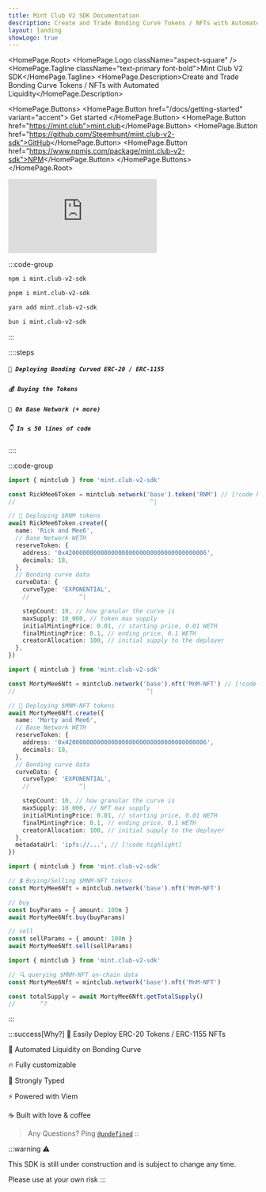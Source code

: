 ```yaml
---
title: Mint Club V2 SDK Documentation
description: Create and Trade Bonding Curve Tokens / NFTs with Automated Liquidity
layout: landing
showLogo: true
---
```



<HomePage.Root>
  <HomePage.Logo className="aspect-square" />
  <HomePage.Tagline className="text-primary font-bold">Mint Club V2 SDK</HomePage.Tagline>
  <HomePage.Description>Create and Trade Bonding Curve Tokens / NFTs with Automated Liquidity</HomePage.Description>

  <HomePage.Buttons>
    <HomePage.Button href="/docs/getting-started" variant="accent">
      Get started
    </HomePage.Button>
    <HomePage.Button href="https://mint.club">mint.club</HomePage.Button>
    <HomePage.Button href="https://github.com/Steemhunt/mint.club-v2-sdk">GitHub</HomePage.Button>
    <HomePage.Button href="https://www.npmjs.com/package/mint.club-v2-sdk">NPM</HomePage.Button>
  </HomePage.Buttons>
</HomePage.Root>

<div className="w-full max-w-3xl mx-auto my-8">
  <div className="relative w-full" style={{ paddingBottom: '56.25%' }}>
    <iframe
      className="absolute top-0 left-0 w-full h-full"
      src="https://www.youtube.com/embed/HT2OH3nAOrI"
      title="YouTube video player"
      frameBorder="0"
      allow="accelerometer; autoplay; clipboard-write; encrypted-media; gyroscope; picture-in-picture"
      allowFullScreen
    ></iframe>
  </div>
</div>

:::code-group

```bash [npm]
npm i mint.club-v2-sdk
```

```bash [pnpm]
pnpm i mint.club-v2-sdk
```

```bash [yarn]
yarn add mint.club-v2-sdk
```

```bash [bun]
bun i mint.club-v2-sdk
```

:::

::::steps

##### `🚀 Deploying Bonding Curved ERC-20 / ERC-1155`

##### `💰 Buying the Tokens`

##### `🔵 On Base Network (+ more)`

##### `👇 In ≤ 50 lines of code`

::::

:::code-group

```ts twoslash [erc-20.ts]
import { mintclub } from 'mint.club-v2-sdk'

const RickMee6Token = mintclub.network('base').token('RNM') // [!code highlight]
//                                      ^|

// 🚀 Deploying $RNM tokens
await RickMee6Token.create({
  name: 'Rick and Mee6',
  // Base Network WETH
  reserveToken: {
    address: '0x4200000000000000000000000000000000000006',
    decimals: 18,
  },
  // Bonding curve data
  curveData: {
    curveType: 'EXPONENTIAL',
    //              ^|

    stepCount: 10, // how granular the curve is
    maxSupply: 10_000, // token max supply
    initialMintingPrice: 0.01, // starting price, 0.01 WETH
    finalMintingPrice: 0.1, // ending price, 0.1 WETH
    creatorAllocation: 100, // initial supply to the deployer
  },
})
```

```ts twoslash [erc-1155.ts]
import { mintclub } from 'mint.club-v2-sdk'

const MortyMee6Nft = mintclub.network('base').nft('MnM-NFT') // [!code highlight]
//                                     ^|

// 🚀 Deploying $MNM-NFT tokens
await MortyMee6Nft.create({
  name: 'Morty and Mee6',
  // Base Network WETH
  reserveToken: {
    address: '0x4200000000000000000000000000000000000006',
    decimals: 18,
  },
  // Bonding curve data
  curveData: {
    curveType: 'EXPONENTIAL',
    //              ^|

    stepCount: 10, // how granular the curve is
    maxSupply: 10_000, // NFT max supply
    initialMintingPrice: 0.01, // starting price, 0.01 WETH
    finalMintingPrice: 0.1, // ending price, 0.1 WETH
    creatorAllocation: 100, // initial supply to the deployer
  },
  metadataUrl: 'ipfs://...', // [!code highlight]
})
```

```ts twoslash [buy-sell.ts]
import { mintclub } from 'mint.club-v2-sdk'

// 💲 Buying/Selling $MNM-NFT tokens
const MortyMee6Nft = mintclub.network('base').nft('MnM-NFT')

// buy
const buyParams = { amount: 100n }
await MortyMee6Nft.buy(buyParams)

// sell
const sellParams = { amount: 100n }
await MortyMee6Nft.sell(sellParams)
```

```ts twoslash [read.ts]
import { mintclub } from 'mint.club-v2-sdk'

// 🔍 querying $MNM-NFT on-chain data
const MortyMee6Nft = mintclub.network('base').nft('MnM-NFT')

const totalSupply = await MortyMee6Nft.getTotalSupply()
//       ^?
```

:::

:::success[Why?]
🧃 Easily Deploy ERC-20 Tokens / ERC-1155 NFTs

🤤 Automated Liquidity on Bonding Curve

🔥 Fully customizable

💪 Strongly Typed

⚡ Powered with Viem

☕ Built with love & coffee

> Any Questions? Ping [`@undefined`](https://warpcast.com/undefined)
> ::

:::warning
⚠️

This SDK is still under construction and is subject to change any time.

Please use at your own risk
:::
